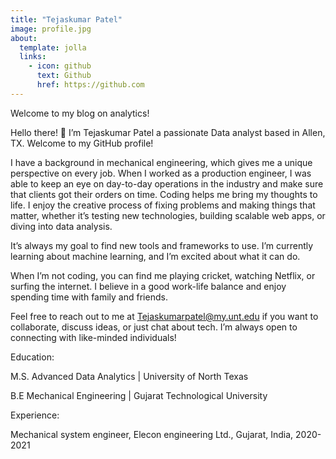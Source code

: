 ```yaml
---
title: "Tejaskumar Patel"
image: profile.jpg
about:
  template: jolla
  links:
    - icon: github
      text: Github
      href: https://github.com
---
```


Welcome to my blog on analytics!

Hello there! 👋 I'm Tejaskumar Patel a passionate Data analyst based in Allen, TX. Welcome to my GitHub profile!

I have a background in mechanical engineering, which gives me a unique perspective on every job. When I worked as a production engineer, I was able to keep an eye on day-to-day operations in the industry and make sure that clients got their orders on time. Coding helps me bring my thoughts to life. I enjoy the creative process of fixing problems and making things that matter, whether it's testing new technologies, building scalable web apps, or diving into data analysis.

It's always my goal to find new tools and frameworks to use. I'm currently learning about machine learning, and I'm excited about what it can do.

When I'm not coding, you can find me playing cricket, watching Netflix, or surfing the internet. I believe in a good work-life balance and enjoy spending time with family and friends.

Feel free to reach out to me at [Tejaskumarpatel\@my.unt.edu](mailto:Tejaskumarpatel@my.unt.edu) if you want to collaborate, discuss ideas, or just chat about tech. I'm always open to connecting with like-minded individuals!

Education:

M.S. Advanced Data Analytics \| University of North Texas

B.E Mechanical Engineering \| Gujarat Technological University

Experience:

Mechanical system engineer, Elecon engineering Ltd., Gujarat, India, 2020-2021

